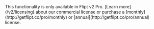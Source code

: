 <Tip>
  This functionality is only available in Flipt v2 Pro. [Learn
  more](/v2/licensing) about our commercial license or purchase a
  [monthly](http://getflipt.co/pro/monthly) or
  [annual](http://getflipt.co/pro/annual) license.
</Tip>
